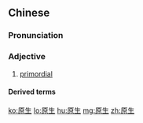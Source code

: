 ==Chinese==
{{zh-forms}}

===Pronunciation===
{{zh-pron
|m=yuánshēng
|c=jyun4 sang1
|cat=a
}}

===Adjective===
{{zh-adj}}

# {{lb|zh|attributive}} [[primordial]]

====Derived terms====
{{zh-der|原生代|原生動物|原生林|原生植物|原生海岸|原生礦物|原生質|細胞原生質}}

[[ko:原生]]
[[lo:原生]]
[[hu:原生]]
[[mg:原生]]
[[zh:原生]]